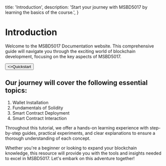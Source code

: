   title: 'Introduction',
  description:
    'Start your journey with MSBD5017 by learning the basics of the course.',
}

# Introduction

Welcome to the MSBD5017 Documentation website. This comprehensive guide will navigate you through the exciting world of blockchain development, focusing on the key aspects of MSBD5017.

<div className="not-prose mb-16 mt-6 flex gap-3">
  <Button href="/1.getting-started" arrow="right">
    <>Quickstart</>
  </Button>
</div>

## Our journey will cover the following essential topics:

1. Wallet Installation
2. Fundamentals of Solidity
3. Smart Contract Deployment
4. Smart Contract Interaction

Throughout this tutorial, we offer a hands-on learning experience with step-by-step guides, practical experiments,
and clear explanations to ensure a thorough understanding of each concept.

Whether you're a beginner or looking to expand your blockchain knowledge,
this resource will provide you with the tools and insights needed to excel in MSBD5017.
Let's embark on this adventure together!
